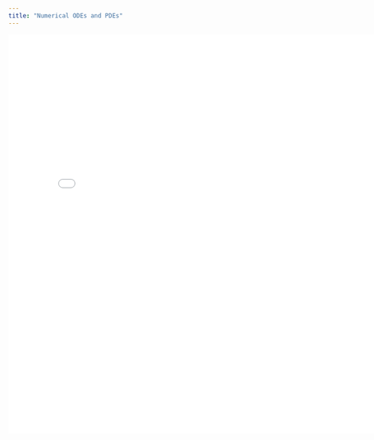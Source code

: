 ```yaml
---
title: "Numerical ODEs and PDEs"
---
```


<embed src="pdf/Numerical ODEs and PDEs.pdf" width="800px" height="800px" />
